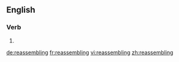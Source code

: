 ==English==

===Verb===
{{head|en}}

# {{present participle of|reassemble}}

[[de:reassembling]]
[[fr:reassembling]]
[[vi:reassembling]]
[[zh:reassembling]]